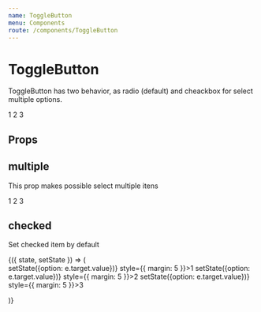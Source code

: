 ```yaml
---
name: ToggleButton
menu: Components
route: /components/ToggleButton
---
```



# ToggleButton

ToggleButton has two behavior, as radio (default) and cheackbox for select multiple options. 

<Playground>
    <ToggleButton name="option" style={{ margin: 5 }}>1</ToggleButton>
    <ToggleButton name="option" style={{ margin: 5 }}>2</ToggleButton>
    <ToggleButton name="option" style={{ margin: 5 }}>3</ToggleButton>
</Playground>

## Props

<Props of={ToggleButton} />

## multiple

This prop makes possible select multiple itens

<Playground>
    <ToggleButton name="option" multiple style={{ margin: 5 }}>1</ToggleButton>
    <ToggleButton name="option" multiple style={{ margin: 5 }}>2</ToggleButton>
    <ToggleButton name="option" multiple style={{ margin: 5 }}>3</ToggleButton>
</Playground>

## checked

Set checked item by default

<Playground>
    <State initial={{ option: "1" }}>
        {({ state, setState }) => (
            <form>
                <ToggleButton name="option" value="1" checked={state.option === "1"} onChange={(e) => setState({option: e.target.value})} style={{ margin: 5 }}>1</ToggleButton>
                <ToggleButton name="option" value="2" checked={state.option === "2"} onChange={(e) => setState({option: e.target.value})} style={{ margin: 5 }}>2</ToggleButton>
                <ToggleButton name="option" value="3" checked={state.option === "3"} onChange={(e) => setState({option: e.target.value})} style={{ margin: 5 }}>3</ToggleButton>
            </form>
        )}
    </State>
</Playground>
